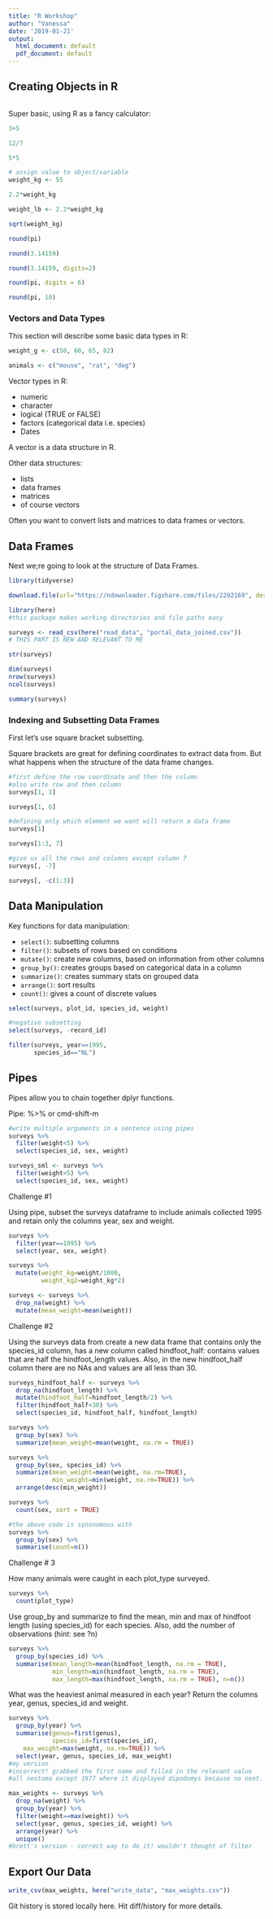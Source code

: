 ```yaml
---
title: "R Workshop"
author: "Vanessa"
date: '2019-01-21'
output:
  html_document: default
  pdf_document: default
---
```


## Creating Objects in R

```r

```


Super basic, using R as a fancy calculator:

```r

3+5

12/7

5*5

# assign value to object/variable
weight_kg <- 55

2.2*weight_kg

weight_lb <- 2.2*weight_kg

sqrt(weight_kg)

round(pi)

round(3.14159)

round(3.14159, digits=2)

round(pi, digits = 6)

round(pi, 10)
```

### Vectors and Data Types

This section will describe some basic data types in R:

```r
weight_g <- c(50, 60, 65, 82)

animals <- c("mouse", "rat", "dog")

```

Vector types in R:

* numeric
* character
* logical (TRUE or FALSE)
* factors (categorical data i.e. species)
* Dates

A vector is a data structure in R.

Other data structures:

* lists
* data frames
* matrices
* of course vectors

Often you want to convert lists and matrices to data frames or vectors.

## Data Frames

Next we;re going to look at the structure of Data Frames.

```r
library(tidyverse)

download.file(url="https://ndownloader.figshare.com/files/2292169", destfile = "read_data/portal_data_joined.csv")

library(here)
#this package makes working directories and file paths easy

surveys <- read_csv(here("read_data", "portal_data_joined.csv"))
# THIS PART IS NEW AND RELEVANT TO ME 

str(surveys)

dim(surveys)
nrow(surveys)
ncol(surveys)

summary(surveys)
```

### Indexing and Subsetting Data Frames

First let's use square bracket subsetting.

Square brackets are great for defining coordinates to extract data from. But what happens when the structure of the data frame changes.

```r

#first define the row coordinate and then the column
#also write row and then column
surveys[1, 1]

surveys[1, 6]

#defining only which element we want will return a data frame
surveys[1]

surveys[1:3, 7]

#give us all the rows and columns except column 7
surveys[, -7]

surveys[, -c(1:3)]
```

## Data Manipulation

Key functions for data manipulation:

* `select()`: subsetting columns
* `filter()`: subsets of rows based on conditions
* `mutate()`: create new columns, based on information from other columns
* `group_by()`: creates groups based on categorical data in a column
* `summarize()`: creates summary stats on grouped data
* `arrange()`: sort results
* `count()`: gives a count of discrete values

```r
select(surveys, plot_id, species_id, weight)

#negative subsetting
select(surveys, -record_id)

filter(surveys, year==1995,
       species_id=="NL")
```

## Pipes

Pipes allow you to chain together dplyr functions.

Pipe: %>% or cmd-shift-m

```r
#write multiple arguments in a sentence using pipes
surveys %>%
  filter(weight<5) %>%
  select(species_id, sex, weight)

surveys_sml <- surveys %>%
  filter(weight<5) %>%
  select(species_id, sex, weight)
```

Challenge #1

Using pipe, subset the surveys dataframe to include animals collected 1995 and retain only the columns year, sex and weight.

```r
surveys %>%
  filter(year==1995) %>%
  select(year, sex, weight)
```

```r
surveys %>%
  mutate(weight_kg=weight/1000,
         weight_kg2=weight_kg*2)

surveys <- surveys %>%
  drop_na(weight) %>%
  mutate(mean_weight=mean(weight))
```

Challenge #2

Using the surveys data from create a new data frame that contains only the species_id column, has a new column called hindfoot_half: contains values that are half the hindfoot_length values. Also, in the new hindfoot_half column there are no NAs and values are all less than 30.

```r
surveys_hindfoot_half <- surveys %>%
  drop_na(hindfoot_length) %>% 
  mutate(hindfoot_half=hindfoot_length/2) %>%
  filter(hindfoot_half<30) %>% 
  select(species_id, hindfoot_half, hindfoot_length)
```

```r
surveys %>%
  group_by(sex) %>%
  summarize(mean_weight=mean(weight, na.rm = TRUE))

surveys %>%
  group_by(sex, species_id) %>%
  summarize(mean_weight=mean(weight, na.rm=TRUE),
            min_weight=min(weight, na.rm=TRUE)) %>%
  arrange(desc(min_weight))
```

```r
surveys %>%
  count(sex, sort = TRUE)

#the above code is synonomous with
surveys %>% 
  group_by(sex) %>%
  summarise(count=n())
```

Challenge # 3

How many animals were caught in each plot_type surveyed.

```r
surveys %>%
  count(plot_type)
```


Use group_by and summarize to find the mean, min and max of hindfoot
length (using species_id) for each species. Also, add the number of
observations (hint: see ?n)

```r
surveys %>%
  group_by(species_id) %>%
  summarise(mean_length=mean(hindfoot_length, na.rm = TRUE),
            min_length=min(hindfoot_length, na.rm = TRUE),
            max_length=max(hindfoot_length, na.rm = TRUE), n=n())
```

What was the heaviest animal measured in each year? Return the columns
year, genus, species_id and weight.

```r
surveys %>%
  group_by(year) %>%
  summarise(genus=first(genus),
            species_id=first(species_id),
    max_weight=max(weight, na.rm=TRUE)) %>% 
  select(year, genus, species_id, max_weight)
#my version
#incorrect! grabbed the first name and filled in the relevant value
#all neotoma except 1977 where it displayed dipodomys because no neot.

max_weights <- surveys %>%
  drop_na(weight) %>%
  group_by(year) %>%
  filter(weight==max(weight)) %>%
  select(year, genus, species_id, weight) %>%
  arrange(year) %>%
  unique()
#brett's version - correct way to do it! wouldn't thought of filter
```

## Export Our Data

```r
write_csv(max_weights, here("write_data", "max_weights.csv"))
```

Git history is stored locally here. Hit diff/history for more details.